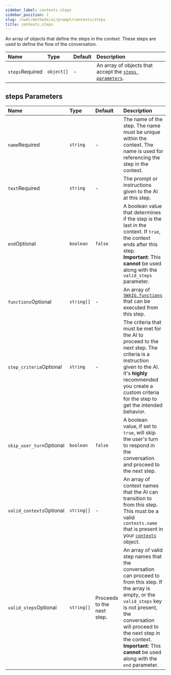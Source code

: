```yaml
---
sidebar_label: contexts.steps
sidebar_position: 1
slug: /swml/methods/ai/prompt/contexts/steps
title: contexts.steps
---
```


An array of objects that define the steps in the context.
These steps are used to define the flow of the conversation.

| Name                                                  | Type       | Default | Description                                                                  |
|:------------------------------------------------------|:-----------|:--------|:-----------------------------------------------------------------------------|
| `steps`<span className="required-arg">Required</span> | `object[]` | -       | An array of objects that accept the [`steps parameters`](#steps-parameters). |


## steps Parameters

| Name                                                           | Type       | Default                    | Description                                                                                                                                                                                                                                                                                  |
|:---------------------------------------------------------------|:-----------|:---------------------------|:---------------------------------------------------------------------------------------------------------------------------------------------------------------------------------------------------------------------------------------------------------------------------------------------|
| `name`<span className="required-arg">Required</span>           | `string`   | -                          | The name of the step. The name must be unique within the context. The name is used for referencing the step in the context.                                                                                                                                                                  |
| `text`<span className="required-arg">Required</span>           | `string`   | -                          | The prompt or instructions given to the AI at this step.                                                                                                                                                                                                                                     |
| `end`<span className="optional-arg">Optional</span>            | `boolean`  | `false`                    | A boolean value that determines if the step is the last in the context. If `true`, the context ends after this step.<br />**Important**: This **cannot** be used along with the `valid_steps` parameter.                                                                                     |
| `functions`<span className="optional-arg">Optional</span>      | `string[]` | -                          | An array of [`SWAIG.functions`](../../../ai_swaig/functions/index.mdx) that can be executed from this step.                                                                                                                                                                                  |
| `step_criteria`<span className="optional-arg">Optional</span>  | `string`   | -                          | The criteria that must be met for the AI to proceed to the next step. The criteria is a instruction given to the AI. It's **highly** recommended you create a custom criteria for the step to get the intended behavior.                                                                     |
| `skip_user_turn`<span className="optional-arg">Optional</span> | `boolean`  | `false`                    | A boolean value, if set to `true`, will skip the user's turn to respond in the conversation and proceed to the next step.                                                                                                                                                                    |
| `valid_contexts`<span className="optional-arg">Optional</span> | `string[]` | -                          | An array of context names that the AI can transition to from this step. This must be a valid `contexts.name` that is present in your [`contexts`](../index.mdx) object.                                                                                                                      |
| `valid_steps`<span className="optional-arg">Optional</span>    | `string[]` | Proceeds to the next step. | An array of valid step names that the conversation can proceed to from this step. If the array is empty, or the `valid_steps` key is not present, the conversation will proceed to the next step in the context.<br />**Important**: This **cannot** be used along with the `end` parameter. |